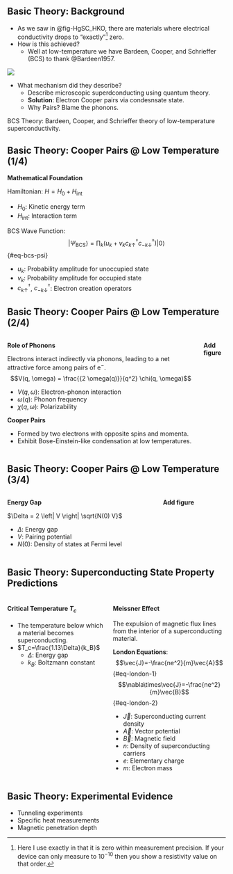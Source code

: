 ## Basic Theory: Background

- As we saw in @fig-HgSC_HKO, there are materials where electrical conductivity drops to "exactly"^[Here I use exactly in that it is zero within measurement precision. If your device can only measure to $10^{-10}$ then you show a resistivity value on that order.] zero.
- How is this achieved?
    - Well at low-temperature we have Bardeen, Cooper, and Schrieffer (BCS) to thank @Bardeen1957.

![](http://www.superconductors.org/bcs_pics.jpg){fig-align="center"}

- What mechanism did they describe?
    - Describe microscopic superdconducting using quantum theory.
    - **Solution**: Electron Cooper pairs via condesnsate state.
    - Why Pairs? Blame the phonons.


::: aside
BCS Theory: Bardeen, Cooper, and Schrieffer theory of low-temperature superconductivity.
:::

## Basic Theory: Cooper Pairs \@ Low Temperature (1/4)

**Mathematical Foundation**

Hamiltonian: $H = H_0 + H_{\text{int}}$  

- $H_0$: Kinetic energy term  
- $H_{\text{int}}$: Interaction term

BCS Wave Function: $$ \left| \Psi_{\text{BCS}} \right\rangle = \prod_k (u_k + v_k c_{k \uparrow}^\dagger c_{-k \downarrow}^\dagger ) \left| 0 \right\rangle $$ {#eq-bcs-psi}  

- $u_k$: Probability amplitude for unoccupied state  
- $v_k$: Probability amplitude for occupied state  
- $c_{k \uparrow}^\dagger$, $c_{-k \downarrow}^\dagger$: Electron creation operators

## Basic Theory: Cooper Pairs \@ Low Temperature (2/4)
:::: {.columns}

::: {.column}
**Role of Phonons**

Electrons interact indirectly via phonons, leading to a net attractive force among pairs of $\text{e}^{-}$. $$V(q, \omega) = \frac{{2 \omega(q)}}{q^2} \chi(q, \omega)$$

- $V(q, \omega)$: Electron-phonon interaction  
- $\omega(q)$: Phonon frequency  
- $\chi(q, \omega)$: Polarizability

**Cooper Pairs**

- Formed by two electrons with opposite spins and momenta.
- Exhibit Bose-Einstein-like condensation at low temperatures.

:::

::: {.column}
**Add figure**
:::

::::

## Basic Theory: Cooper Pairs \@ Low Temperature (3/4)

:::: {.columns}
::: {.column}
**Energy Gap**

$\Delta = 2 \left| V \right| \sqrt{N(0) V}$  

- $\Delta$: Energy gap  
- $V$: Pairing potential  
- $N(0)$: Density of states at Fermi level

:::

::: {.column}
**Add figure**
:::

::::

## Basic Theory: Superconducting State Property Predictions

:::: {.columns}

::: {.column}
#### Critical Temperature $T_c$
- The temperature below which a material becomes superconducting.
- $T_c=\frac{1.13\Delta}{k_B}$
    - $\Delta$: Energy gap
    - $k_B$: Boltzmann constant

:::

:::{.column}
#### Meissner Effect
The expulsion of magnetic flux lines from the interior of a superconducting material.

**London Equations**: 
$$\vec{J}=-\frac{ne^2}{m}\vec{A}$${#eq-london-1}
$$\nabla\times\vec{J}=-\frac{ne^2}{m}\vec{B}$${#eq-london-2}

- $\vec{J}$: Superconducting current density
- $\vec{A}$: Vector potential
- $\vec{B}$: Magnetic field
- $n$: Density of superconducting carriers
- $e$: Elementary charge
- $m$: Electron mass

:::

::::

## Basic Theory: Experimental Evidence
- Tunneling experiments
- Specific heat measurements
- Magnetic penetration depth

